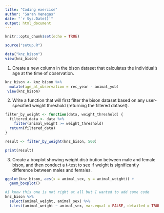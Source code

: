 ```yaml
---
title: "Coding exercise"
author: "Sarah Venegas"
date: "`r Sys.Date()`"
output: html_document
---
```


```r
knitr::opts_chunk$set(echo = TRUE)

source("setup.R")
```

```r
data("knz_bison")
view(knz_bison)
```

1.  Create a new column in the bison dataset that calculates the individual's age at the time of observation.
```r
knz_bison <- knz_bison %>%
  mutate(age_at_observation = rec_year - animal_yob)
 view(knz_bison)
```

2.  Write a function that will first filter the bison dataset based on any user-specified weight threshold (returning the filtered dataset).
```r
filter_by_weight <- function(data, weight_threshold) {
  filtered_data <- data %>%
    filter(animal_weight >= weight_threshold)
  return(filtered_data)
}

result <- filter_by_weight(knz_bison, 500)

print(result)

```


3.  Create a boxplot showing weight distribution between male and female bison, and then conduct a t-test to see if weight is significantly difference between males and females.
```r
ggplot(knz_bison, aes(x = animal_sex, y = animal_weight)) +
  geom_boxplot()
```

```r
#I know this one is not right at all but I wanted to add some code
knz_bison %>% 
  select(animal_weight, animal_sex) %>%
  t.test(animal_weight ~ animal_sex, var.equal = FALSE, detailed = TRUE)
```


